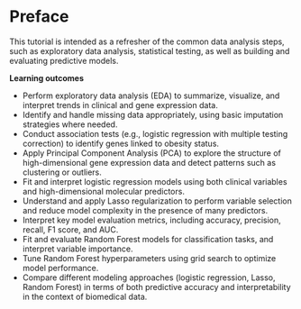 # Preface {.unnumbered}

This tutorial is intended as a refresher of the common data analysis steps, such as exploratory data analysis, statistical testing, as well as building and evaluating predictive models. 

**Learning outcomes**

- Perform exploratory data analysis (EDA) to summarize, visualize, and interpret trends in clinical and gene expression data.
- Identify and handle missing data appropriately, using basic imputation strategies where needed.
- Conduct association tests (e.g., logistic regression with multiple testing correction) to identify genes linked to obesity status.
- Apply Principal Component Analysis (PCA) to explore the structure of high-dimensional gene expression data and detect patterns such as clustering or outliers.
- Fit and interpret logistic regression models using both clinical variables and high-dimensional molecular predictors.
- Understand and apply Lasso regularization to perform variable selection and reduce model complexity in the presence of many predictors.
- Interpret key model evaluation metrics, including accuracy, precision, recall, F1 score, and AUC.
- Fit and evaluate Random Forest models for classification tasks, and interpret variable importance.
- Tune Random Forest hyperparameters using grid search to optimize model performance.
- Compare different modeling approaches (logistic regression, Lasso, Random Forest) in terms of both predictive accuracy and interpretability in the context of biomedical data.

